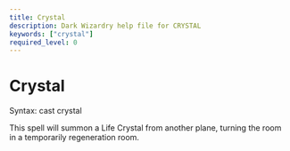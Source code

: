 ```yaml
---
title: Crystal
description: Dark Wizardry help file for CRYSTAL
keywords: ["crystal"]
required_level: 0
---
```


# Crystal

Syntax: cast crystal  

This spell will summon a Life Crystal from another plane, turning the room  
in a temporarily regeneration room.